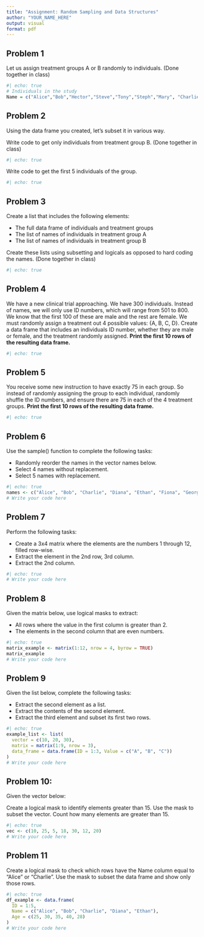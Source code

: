 ```yaml
---
title: "Assignment: Random Sampling and Data Structures"
author: "YOUR_NAME_HERE"
output: visual
format: pdf
---
```


## Problem 1

Let us assign treatment groups A or B randomly to individuals. (Done together in class)

```r
#| echo: true
# Individuals in the study
Name = c("Alice","Bob","Hector","Steve","Tony","Steph","Mary", "Charlie", "Diana", "Ethan")


```

## Problem 2

Using the data frame you created, let's subset it in various way.

Write code to get only individuals from treatment group B. (Done together in class)

```r
#| echo: true


```

Write code to get the first 5 individuals of the group.

```r
#| echo: true

```

## Problem 3

Create a list that includes the following elements:

-   The full data frame of individuals and treatment groups
-   The list of names of individuals in treatment group A
-   The list of names of individuals in treatment group B

Create these lists using subsetting and logicals as opposed to hard coding the names. (Done together in class)

```r
#| echo: true


```

## Problem 4

We have a new clinical trial approaching. We have 300 individuals. Instead of names, we will only use ID numbers, which will range from 501 to 800. We know that the first 100 of these are male and the rest are female. We must randomly assign a treatment out 4 possible values: {A, B, C, D}. Create a data frame that includes an individuals ID number, whether they are male or female, and the treatment randomly assigned. **Print the first 10 rows of the resulting data frame.**

```r
#| echo: true


```

## Problem 5

You receive some new instruction to have exactly 75 in each group. So instead of randomly assigning the group to each individual, randomly shuffle the ID numbers, and ensure there are 75 in each of the 4 treatment groups. **Print the first 10 rows of the resulting data frame.**

```r
#| echo: true


```


## Problem 6

Use the sample() function to complete the following tasks:

-   Randomly reorder the names in the vector names below.
-   Select 4 names without replacement.
-   Select 5 names with replacement.

```r
#| echo: true
names <- c("Alice", "Bob", "Charlie", "Diana", "Ethan", "Fiona", "George", "Helen")
# Write your code here

```

## Problem 7

Perform the following tasks:

-   Create a 3x4 matrix where the elements are the numbers 1 through 12, filled row-wise.
-   Extract the element in the 2nd row, 3rd column.
-   Extract the 2nd column.

```r
#| echo: true
# Write your code here

```

## Problem 8

Given the matrix below, use logical masks to extract:

-   All rows where the value in the first column is greater than 2.
-   The elements in the second column that are even numbers.

```r
#| echo: true
matrix_example <- matrix(1:12, nrow = 4, byrow = TRUE)
matrix_example
# Write your code here
```

## Problem 9

Given the list below, complete the following tasks:

-   Extract the second element as a list.
-   Extract the contents of the second element.
-   Extract the third element and subset its first two rows.

```r
#| echo: true
example_list <- list(
  vector = c(10, 20, 30),
  matrix = matrix(1:9, nrow = 3),
  data_frame = data.frame(ID = 1:3, Value = c("A", "B", "C"))
)
# Write your code here
```

## Problem 10:

Given the vector below:

Create a logical mask to identify elements greater than 15. Use the mask to subset the vector. Count how many elements are greater than 15.

```r
#| echo: true
vec <- c(10, 25, 5, 18, 30, 12, 20)
# Write your code here
```

## Problem 11

Create a logical mask to check which rows have the Name column equal to "Alice" or "Charlie". Use the mask to subset the data frame and show only those rows.

```r
#| echo: true
df_example <- data.frame(
  ID = 1:5,
  Name = c("Alice", "Bob", "Charlie", "Diana", "Ethan"),
  Age = c(25, 30, 35, 40, 28)
)
# Write your code here
```
